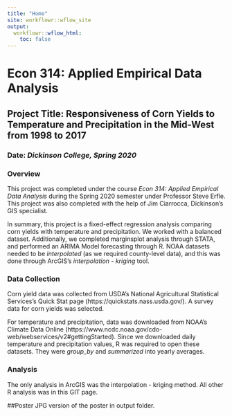 ```yaml
---
title: "Home"
site: workflowr::wflow_site
output:
  workflowr::wflow_html:
    toc: false
---
```


# Econ 314: Applied Empirical Data Analysis

## Project Title: **Responsiveness of Corn Yields to Temperature and Precipitation in the Mid-West from 1998 to 2017**

### Date: *Dickinson College, Spring 2020*

### Overview
This project was completed under the course *Econ 314: Applied Empirical Data Analysis* during the Spring 2020 semester under Professor Steve Erfle. This project was also completed with the help of Jim Ciarrocca, Dickinson's GIS specialist.

In summary, this project is a fixed-effect regression analysis comparing corn yields with temperature and precipitation. We worked with a balanced dataset. Additionally, we completed marginsplot analysis through STATA, and performed an ARIMA Model forecasting through R. NOAA datasets needed to be *interpolated* (as we required county-level data), and this was done through ArcGIS's *interpolation - kriging* tool.

### Data Collection
Corn yield data was collected from USDA's National Agricultural Statistical Services's Quick Stat page (https://quickstats.nass.usda.gov/). A survey data for corn yields was selected.

For temperature and precipitation, data was downloaded from NOAA's Climate Data Online (https://www.ncdc.noaa.gov/cdo-web/webservices/v2#gettingStarted). Since we downloaded daily temperature and precipitation values, R was required to open these datasets. They were *group_by* and *summarized* into yearly averages. 

### Analysis
The only analysis in ArcGIS was the interpolation - kriging method.
All other R analysis was in this GIT page.

##Poster
JPG version of the poster in output folder.



